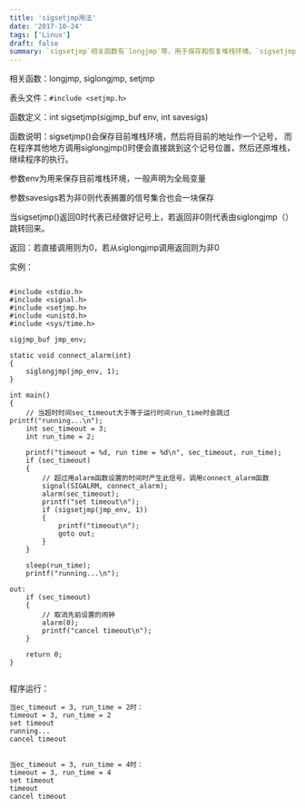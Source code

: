 ```yaml
---
title: 'sigsetjmp用法'
date: '2017-10-24'
tags: ['Linux']
draft: false
summary: `sigsetjmp`相关函数有`longjmp`等，用于保存和恢复堆栈环境。`sigsetjmp`保存当前堆栈环境并作记号，`siglongjmp`可跳转至此记号继续执行。示例代码展示其在设置超时等场景的使用。 
---
```


相关函数：longjmp, siglongjmp, setjmp 

表头文件：```#include <setjmp.h> ```

函数定义：int sigsetjmp(sigjmp_buf env, int savesigs) 

函数说明：sigsetjmp()会保存目前堆栈环境，然后将目前的地址作一个记号，
而在程序其他地方调用siglongjmp()时便会直接跳到这个记号位置，然后还原堆栈，继续程序的执行。 

参数env为用来保存目前堆栈环境，一般声明为全局变量 

参数savesigs若为非0则代表搁置的信号集合也会一块保存 

当sigsetjmp()返回0时代表已经做好记号上，若返回非0则代表由siglongjmp（）跳转回来。 

返回：若直接调用则为0，若从siglongjmp调用返回则为非0

实例：
```

#include <stdio.h>
#include <signal.h>
#include <setjmp.h>
#include <unistd.h>
#include <sys/time.h>

sigjmp_buf jmp_env;

static void connect_alarm(int)
{
    siglongjmp(jmp_env, 1);
}

int main()
{
    // 当超时时间sec_timeout大于等于运行时间run_time时会跳过printf("running...\n");
    int sec_timeout = 3;
    int run_time = 2;

    printf("timeout = %d, run time = %d\n", sec_timeout, run_time);
    if (sec_timeout)
    {
        // 超过用alarm函数设置的时间时产生此信号，调用connect_alarm函数
        signal(SIGALRM, connect_alarm);
        alarm(sec_timeout);
        printf("set timeout\n");
        if (sigsetjmp(jmp_env, 1))
        {
            printf("timeout\n");
            goto out;
        }
    }

    sleep(run_time);
    printf("running...\n");

out:
    if (sec_timeout)
    {
        // 取消先前设置的闹钟
        alarm(0);
        printf("cancel timeout\n");
    }

    return 0;
}


```


程序运行：
```
当ec_timeout = 3, run_time = 2时：
timeout = 3, run_time = 2
set timeout
running...
cancel timeout


当ec_timeout = 3, run_time = 4时：
timeout = 3, run_time = 4
set timeout
timeout
cancel timeout
```